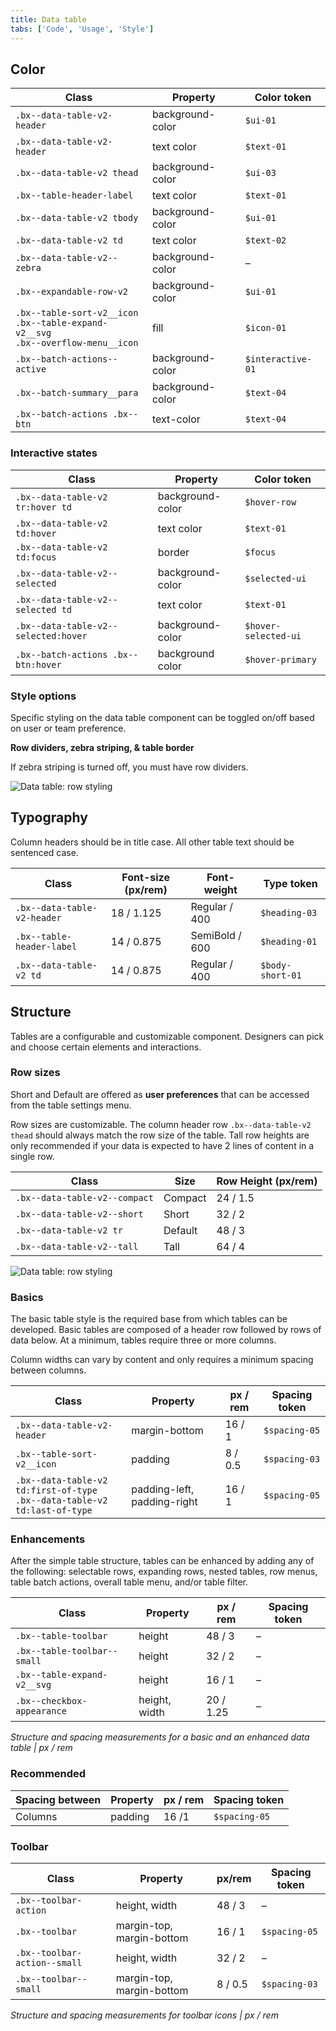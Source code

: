 ```yaml
---
title: Data table
tabs: ['Code', 'Usage', 'Style']
---
```


## Color

| Class                                                                                                                 | Property                              | Color token |
| --------------------------------------------------------------------------------------------------------------------- | ------------------------------------- | ----------- |
| `.bx--data-table-v2-header`                                                                                           | background-color                      | `$ui-01`    |
| `.bx--data-table-v2-header`                                                                                           | text color                            | `$text-01`  |
| `.bx--data-table-v2 thead`                                                                                            | background-color                      | `$ui-03`    |
| `.bx--table-header-label`                                                                                             | text color                            | `$text-01`  |
| `.bx--data-table-v2 tbody`                                                                                            | background-color                      | `$ui-01`    |
| `.bx--data-table-v2 td`                                                                                               | text color                            | `$text-02`  |
| `.bx--data-table-v2--zebra`                                                                                           | background-color                      | –           |
| `.bx--expandable-row-v2`                                                                                              | background-color                      | `$ui-01`    |
| `.bx--table-sort-v2__icon` <br/> `.bx--table-expand-v2__svg` <br/> `.bx--overflow-menu__icon`                         | fill                                  | `$icon-01`  |
| `.bx--batch-actions--active`                                                                                          | background-color                      | `$interactive-01` |
| `.bx--batch-summary__para`                                                                                            | background-color                      | `$text-04`  |
| `.bx--batch-actions .bx--btn`                                                                                         | text-color                            | `$text-04`  |

### Interactive states

| Class                                                              | Property                              | Color token         |
| -------------------------------------------------------------------| ------------------------------------- | ------------------- |
| `.bx--data-table-v2 tr:hover td`                                   | background-color                      | `$hover-row`        |
| `.bx--data-table-v2 td:hover`                                      | text color                            | `$text-01`          |
| `.bx--data-table-v2 td:focus`                                      | border                                | `$focus`            |
| `.bx--data-table-v2--selected`                                     | background-color                      | `$selected-ui`      |
| `.bx--data-table-v2--selected td`                                  | text color                            | `$text-01`          |
| `.bx--data-table-v2--selected:hover`                               | background-color                      | `$hover-selected-ui`|
| `.bx--batch-actions .bx--btn:hover`                                | background color                      | `$hover-primary`    |

### Style options

Specific styling on the data table component can be toggled on/off based on user or team preference.

**Row dividers, zebra striping, & table border**

If zebra striping is turned off, you must have row dividers.

<ImageComponent fixed="default" caption="Data table with various row styling">

![Data table: row styling](images/data-table-style-1.png)

</ImageComponent>

<!-- This section is commented out until themes are ready

**Background colors**

Data tables are built to be accessible against the `$ui-background` color:

<ImageComponent fixed="default" caption="Data table on ui-background">

![Data table: background colors](images/data-table-style-2.png)

</ImageComponent>
-->

## Typography

Column headers should be in title case. All other table text should be sentenced case.

| Class                       | Font-size (px/rem) | Font-weight    | Type token        |
| --------------------------- | ------------------ | -------------- | ----------------- |
| `.bx--data-table-v2-header` | 18 / 1.125         | Regular / 400  | `$heading-03`     |
| `.bx--table-header-label`   | 14 / 0.875         | SemiBold / 600 | `$heading-01`     |
| `.bx--data-table-v2 td`     | 14 / 0.875         | Regular / 400  | `$body-short-01`  |

## Structure

Tables are a configurable and customizable component. Designers can pick and choose certain elements and interactions.

### Row sizes

Short and Default are offered as **user preferences** that can be accessed from the table settings menu.

Row sizes are customizable. The column header row `.bx--data-table-v2 thead` should always match the row size of the table. Tall row heights are only recommended if your data is expected to have 2 lines of content in a single row.

| Class                         | Size    | Row Height (px/rem) |
| ----------------------------- | ------- | ------------------- |
| `.bx--data-table-v2--compact` | Compact | 24 / 1.5            |
| `.bx--data-table-v2--short`   | Short   | 32 / 2              |
| `.bx--data-table-v2 tr`       | Default | 48 / 3              |
| `.bx--data-table-v2--tall`    | Tall    | 64 / 4              |

<ImageComponent fixed="default" caption="Data table: varying row sizes">

![Data table: row styling](images/data-table-style-3.png)

</ImageComponent>

### Basics

The basic table style is the required base from which tables can be developed. Basic tables are composed of a header row followed by rows of data below. At a minimum, tables require three or more columns.

Column widths can vary by content and only requires a minimum spacing between columns.

| Class                                                                            | Property                    | px / rem  | Spacing token |
| -------------------------------------------------------------------------------- | --------------------------- | --------- | ------------- |
| `.bx--data-table-v2-header`                                                      | margin-bottom               | 16 / 1    | `$spacing-05` |
| `.bx--table-sort-v2__icon`                                                       | padding                     | 8 / 0.5   | `$spacing-03` |
| `.bx--data-table-v2 td:first-of-type` <br/> `.bx--data-table-v2 td:last-of-type` | padding-left, padding-right | 16 / 1    | `$spacing-05` |

### Enhancements

After the simple table structure, tables can be enhanced by adding any of the following: selectable rows, expanding rows, nested tables, row menus, table batch actions, overall table menu, and/or table filter.

| Class                       | Property      | px / rem   | Spacing token |
| --------------------------- | ------------- | ---------- | ------------- |
| `.bx--table-toolbar`        | height        | 48 / 3     | –             |
| `.bx--table-toolbar--small` | height        | 32 / 2     | –             |
| `.bx--table-expand-v2__svg` | height        | 16 / 1     | –             |
| `.bx--checkbox-appearance`  | height, width | 20 / 1.25  | –             |

_Structure and spacing measurements for a basic and an enhanced data table | px / rem_

### Recommended

| Spacing between | Property | px / rem   | Spacing token |
| --------------- | -------- | ---------- | ------------- |
| Columns         | padding  | 16 /1      | `$spacing-05` |

### Toolbar

| Class                       | Property                  | px/rem   | Spacing token |
| --------------------------- | ------------------------- | -------- | ------------- |
| `.bx--toolbar-action `      | height, width             | 48 / 3   | –             |
| `.bx--toolbar`              | margin-top, margin-bottom | 16 / 1   | `$spacing-05` |
| `.bx--toolbar-action--small`| height, width             | 32 / 2   | –             |
| `.bx--toolbar--small`       | margin-top, margin-bottom | 8 / 0.5  | `$spacing-03` |

_Structure and spacing measurements for toolbar icons | px / rem_
